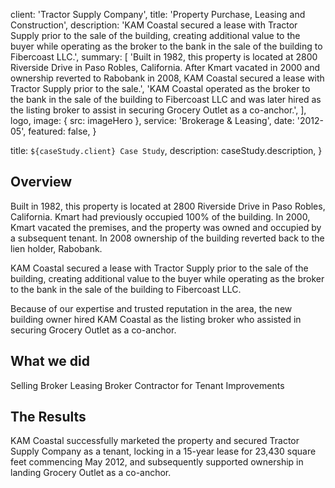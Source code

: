 
  client: 'Tractor Supply Company',
  title: 'Property Purchase, Leasing and Construction',
  description:
    'KAM Coastal secured a lease with Tractor Supply prior to the sale of the building, creating additional value to the buyer while operating as the broker to the bank in the sale of the building to Fibercoast LLC.',
  summary: [
    'Built in 1982, this property is located at 2800 Riverside Drive in Paso Robles, California. After Kmart vacated in 2000 and ownership reverted to Rabobank in 2008, KAM Coastal secured a lease with Tractor Supply prior to the sale.',
    'KAM Coastal operated as the broker to the bank in the sale of the building to Fibercoast LLC and was later hired as the listing broker to assist in securing Grocery Outlet as a co-anchor.',
  ],
  logo,
  image: { src: imageHero },
  service: 'Brokerage & Leasing',
  date: '2012-05',
    featured: false,
}

  title: `${caseStudy.client} Case Study`,
  description: caseStudy.description,
}

## Overview

Built in 1982, this property is located at 2800 Riverside Drive in Paso Robles, California. Kmart had previously occupied 100% of the building. In 2000, Kmart vacated the premises, and the property was owned and occupied by a subsequent tenant. In 2008 ownership of the building reverted back to the lien holder, Rabobank.

KAM Coastal secured a lease with Tractor Supply prior to the sale of the building, creating additional value to the buyer while operating as the broker to the bank in the sale of the building to Fibercoast LLC.

Because of our expertise and trusted reputation in the area, the new building owner hired KAM Coastal as the listing broker who assisted in securing Grocery Outlet as a co-anchor.

## What we did

<TagList>
  <TagListItem>Selling Broker</TagListItem>
  <TagListItem>Leasing Broker</TagListItem>
  <TagListItem>Contractor for Tenant Improvements</TagListItem>
</TagList>

<StatList>
  <StatListItem value="68,080 sq ft" label="Building size" />
  <StatListItem value="23,430 sq ft" label="Leased to Tractor Supply" />
  <StatListItem value="15 years" label="Tractor Supply lease term" />
  <StatListItem value="2 anchors" label="Tractor Supply & Grocery Outlet" />
</StatList>

## The Results

KAM Coastal successfully marketed the property and secured Tractor Supply Company as a tenant, locking in a 15-year lease for 23,430 square feet commencing May 2012, and subsequently supported ownership in landing Grocery Outlet as a co-anchor.

